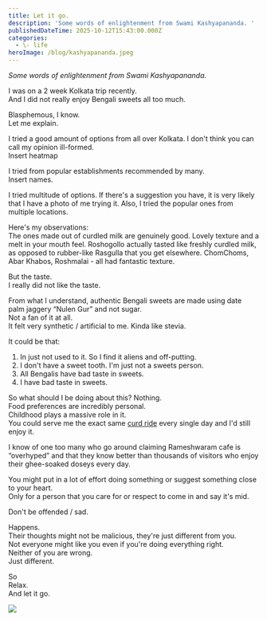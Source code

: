 ```yaml
---
title: Let it go.
description: 'Some words of enlightenment from Swami Kashyapananda. '
publishedDateTime: 2025-10-12T15:43:00.000Z
categories:
  - \- life
heroImage: /blog/kashyapananda.jpeg
---
```


<i>Some words of enlightenment from Swami Kashyapananda.</i>

I was on a 2 week Kolkata trip recently. \
And I did not really enjoy Bengali sweets all too much.

Blasphemous, I know. \
Let me explain.

I tried a good amount of options from all over Kolkata. I don't think you can call my opinion ill-formed. \
Insert heatmap

I tried from popular establishments recommended by many. \
Insert names.

I tried multitude of options. If there's a suggestion you have, it is very likely that I have a photo of me trying it. Also, I tried the popular ones from multiple locations.

Here's my observations: \
The ones made out of curdled milk are genuinely good. Lovely texture and a melt in your mouth feel. Roshogollo actually tasted like freshly curdled milk, as opposed to rubber-like Rasgulla that you get elsewhere. ChomChoms, Abar Khabos, Roshmalai - all had fantastic texture.

But the taste. \
I really did not like the taste.

From what I understand, authentic Bengali sweets are made using date palm jaggery “Nulen Gur” and not sugar. \
Not a fan of it at all. \
It felt very synthetic / artificial to me. Kinda like stevia.

It could be that: 

1. In just not used to it. So I find it aliens and off-putting.
2. I don't have a sweet tooth. I'm just not a sweets person.
3. All Bengalis have bad taste in sweets.
4. I have bad taste in sweets.

So what should I be doing about this?
Nothing. \
Food preferences are incredibly personal. \
Childhood plays a massive role in it. \
You could serve me the exact same [curd ride](/blog/recipe-1-curd-rice) every single day and I'd still enjoy it.

I know of one too many who go around claiming Rameshwaram cafe is “overhyped” and that they know better than thousands of visitors who enjoy their ghee-soaked doseys every day.

You might put in a lot of effort doing something or suggest something close to your heart. \
Only for a person that you care for or respect to come in and say it's mid.

Don't be offended / sad.

Happens. \
Their thoughts might not be malicious, they're just different from you. \
Not everyone might like you even if you're doing everything right. \
Neither of you are wrong. \
Just different.

So \
Relax. \
And let it go.

![](/blog/kashyapananda.jpeg)
